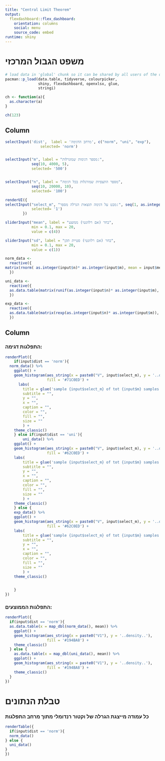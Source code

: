 ```yaml
---
title: "Central Limit Theorem"
output: 
  flexdashboard::flex_dashboard:
    orientation: columns
    social: menu  
    source_code: embed
runtime: shiny
---
```




# משפט הגבול המרכזי

```r
# load data in 'global' chunk so it can be shared by all users of the dashboard
pacman::p_load(data.table, tidyverse, colourpicker,
               shiny, flexdashboard, openxlsx, glue,
               stringi)

ch <- function(a){
  as.character(a)
}

ch(123)

```




Column {.sidebar}
-----------------------------------------------------------------------

```r

selectInput('dist',  label = 'מרחב הדגימה', c("norm", "uni", "exp"),
                selected= 'norm')


selectInput("m", label = "מספר דגימות שמוגרלות:",
            seq(10, 4000, 5),
            selected= '500')


selectInput("n", label = "מספר התצפיות שמורגלות בכל דגימה",
            seq(10, 20000, 10),
            selected= '100')

renderUI({
selectInput("select_m", "מבט על דגימה תוצאות הגרלה מספר:", seq(1, as.integer(input$m), 1),
            selected= '1')
        })

sliderInput("mean", label = "בחר (אם רלוונטי) ממוצע",
            min = 0.1, max = 20,
            value = c(4))

sliderInput("sd", label = "בחר (אם רלוונטי) סטיית תקן",
            min = 0.1, max = 20,
            value = c(1))

```

```r
norm_data <- 
  reactive({
matrix(rnorm( as.integer(input$n)* as.integer(input$m), mean = input$mean, sd = input$sd),  as.integer(input$n),       as.integer(input$m)) %>% as.data.frame()
  })

uni_data <- 
  reactive({
  as.data.table(matrix(runif(as.integer(input$n)* as.integer(input$m), min = 0, max = 1), as.integer(input$n),       as.integer(input$m)))
  })

exp_data <- 
  reactive({
  as.data.table(matrix(rexp(as.integer(input$n)* as.integer(input$m)), as.integer(input$n),       as.integer(input$m)))
  })


```


Column
-----------------------------------------------------------------------

### התפלגות דגימה:

```r

renderPlot({
    if(input$dist == 'norm'){
  norm_data() %>% 
    ggplot() +
    geom_histogram(aes_string(x = paste0("V", input$select_m), y = '..density..'),
                   fill = '#71C0ED') +
      labs(
        title = glue('sample {input$select_m} of tot {input$m} samples of {input$dist} dist length {input$n}'),
        subtitle = "",
        y = "",
        x = "",
        caption = "",
        color = "",
        fill = "",
        size = ""
        ) +
    theme_classic()
    } else if(input$dist == 'uni'){
        uni_data() %>% 
    ggplot() +
    geom_histogram(aes_string(x = paste0("V", input$select_m), y = '..density..'),
                   fill = '#62C0ED') +
    labs(
        title = glue('sample {input$select_m} of tot {input$m} samples of {input$dist} dist length {input$n}'),
        subtitle = "",
        y = "",
        x = "",
        caption = "",
        color = "",
        fill = "",
        size = ""
        ) +
    theme_classic()
    } else {
    exp_data() %>% 
    ggplot() +
    geom_histogram(aes_string(x = paste0("V", input$select_m), y = '..density..'),
                   fill = '#62C0ED') +
    labs(
        title = glue('sample {input$select_m} of tot {input$m} samples of {input$dist} dist length {input$n}'),
        subtitle = "",
        y = "",
        x = "",
        caption = "",
        color = "",
        fill = "",
        size = ""
        ) +
    theme_classic()

      
    }
})
```


### התפלגות הממוצעים:
    
```r
renderPlot({
  if(input$dist == 'norm'){
  as.data.table(x = map_dbl(norm_data(), mean)) %>% 
    ggplot() +
    geom_histogram(aes_string(x = paste0("V1"), y = '..density..'),
                   fill = '#194BA8') +
    theme_classic()
  } else {
    as.data.table(x = map_dbl(uni_data(), mean)) %>% 
    ggplot() +
    geom_histogram(aes_string(x = paste0("V1"), y = '..density..'),
                   fill = '#194BA8') +
    theme_classic()
  }
})
```

# טבלת הנתונים

### כל עמודה מייצגת הגרלה של וקטור רנדומלי מתוך מרחב התפלגות

```r
renderTable({
  if(input$dist == 'norm'){
  norm_data()
} else {
  uni_data()
}
})

```

